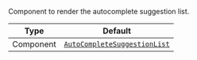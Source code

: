 Component to render the autocomplete suggestion list.

| Type      | Default                                                                                                             |
| --------- | ------------------------------------------------------------------------------------------------------------------- |
| Component | [`AutoCompleteSuggestionList`](../../../../ui-components/message-input-components/autocomplete-suggestion-list.mdx) |
